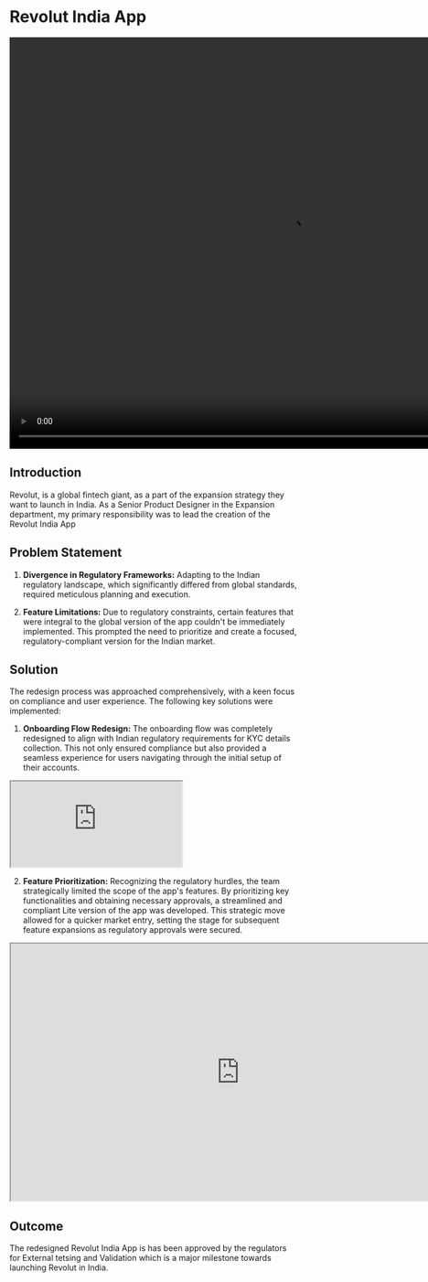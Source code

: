 

# Revolut India App 
 
 <video className="mt-6 rounded-xl" width="960" height="720"  controls loop>
  <source src="https://res.cloudinary.com/dhdspicna/video/upload/v1704227975/n3grcgoue6qmc0yglx9r.mp4" type="video/mp4" />
</video>

## Introduction
Revolut, is a global fintech giant, as a part of the expansion strategy they want to launch in India. As a Senior Product Designer
in the Expansion department, my primary responsibility was to lead the creation of the Revolut India App

## Problem Statement
1. **Divergence in Regulatory Frameworks:** Adapting to the Indian regulatory landscape, which significantly differed from global
 standards, required meticulous planning and execution.
 
3. **Feature Limitations:** Due to regulatory constraints, certain features that were integral to the global version of the app
 couldn't be immediately implemented. This prompted the need to prioritize and create a focused, regulatory-compliant version for the Indian market.

## Solution
The redesign process was approached comprehensively, with a keen focus on compliance and user experience. The following key 
solutions were implemented:

1. **Onboarding Flow Redesign:** The onboarding flow was completely redesigned to align with Indian regulatory requirements 
for KYC details collection. This not only ensured compliance but also provided a seamless experience for users navigating through 
the initial setup of their accounts.

<iframe  className=' w-full h-[400px] mx-auto' src="https://www.figma.com/embed?embed_host=share&url=https%3A%2F%2Fwww.figma.com%2Ffile%2FvPHjzVJMAAepMovNSVVwVP%2F01-India---Onboarding%3Ftype%3Ddesign%26node-id%3D0%253A1%26mode%3Ddesign%26t%3D2PEXfwZ17IKZLHrz-1" allowfullscreen></iframe>

2. **Feature Prioritization:** Recognizing the regulatory hurdles, the team strategically limited the scope of the app's features.
 By prioritizing key functionalities and obtaining necessary approvals, a streamlined and compliant Lite version of the app was
  developed. This strategic move allowed for a quicker market entry, setting the stage for subsequent feature expansions as 
  regulatory approvals were secured.
<iframe className=' w-full h-[400px] mx-auto' width="800" height="450" src="https://www.figma.com/embed?embed_host=share&url=https%3A%2F%2Fwww.figma.com%2Ffile%2FUleMJZBJZutMRXZ5g65Gnf%2FIndia%3Ftype%3Ddesign%26node-id%3D89%253A163526%26mode%3Ddesign%26t%3DeLGrPia3yXQS0cgE-1" allowfullscreen></iframe>

## Outcome
The redesigned Revolut India App is has been approved by the regulators for External tetsing and Validation which is a major
milestone towards launching Revolut in India. 
